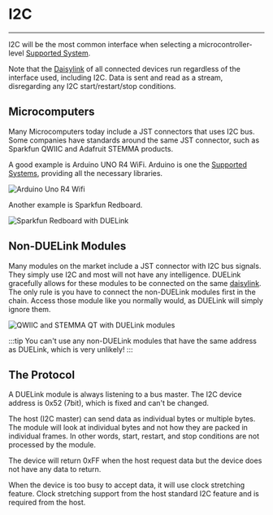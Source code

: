 # I2C

---

I2C will be the most common interface when selecting a microcontroller-level [Supported System](../system/intro).

Note that the [Daisylink](../engine/daisylink) of all connected devices run regardless of the interface used, including I2C. Data is sent and read as a stream, disregarding any I2C start/restart/stop conditions.

## Microcomputers

Many Microcomputers today include a JST connectors that uses I2C bus. Some companies have standards around the same JST connector, such as Sparkfun QWIIC and Adafruit STEMMA products.

A good example is Arduino UNO R4 WiFi. Arduino is one the [Supported Systems](../system/intro), providing all the necessary libraries.

![Arduino Uno R4 Wifi](pathname:///img/arduino-uno-r4-wifi.png)

Another example is Sparkfun Redboard.

![Sparkfun Redboard with DUELink](pathname:///img/redboard-duelink-display.png)

## Non-DUELink Modules

Many modules on the market include a JST connector with I2C bus signals. They simply use I2C and most will not have any intelligence. DUELink gracefully allows for these modules to be connected on the same [daisylink](../engine/daisylink). The only rule is you have to connect the non-DUELink modules first in the chain. Access those module like you normally would, as DUELink will simply ignore them.

![QWIIC and STEMMA QT with DUELink modules](pathname:///img/qwiic-stemma-duelink.png)

:::tip
You can't use any non-DUELink modules that have the same address as DUELink, which is very unlikely!
:::

## The Protocol

A DUELink module is always listening to a bus master. The I2C device address is 0x52 (7bit), which is fixed and can't be changed. 

The host (I2C master) can send data as individual bytes or multiple bytes. The module will look at individual bytes and not how they are packed in individual frames. In other words, start, restart, and stop conditions are not processed by the module.

The device will return 0xFF when the host request data but the device does not have any data to return.

When the device is too busy to accept data, it will use clock stretching feature. Clock stretching support from the host standard I2C feature and is required from the host.
